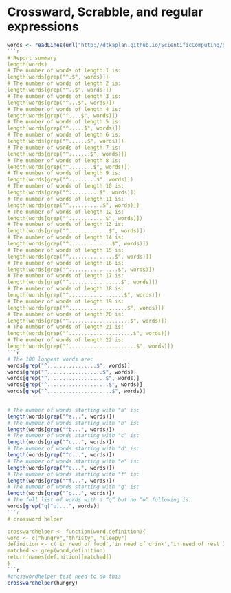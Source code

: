 Crossward, Scrabble, and regular expressions
========================================================
```r
words <- readLines(url("http://dtkaplan.github.io/ScientificComputing/Syllabus/Daily/Day-07/word_list_moby_crossword-flat/word_list_moby_crossword.flat.txt"))
```r
# Report summary
length(words)
# The number of words of length 1 is:
length(words[grep("^.$", words)])
# The number of words of length 2 is:
length(words[grep("^..$", words)])
# The number of words of length 3 is:
length(words[grep("^...$", words)])
# The number of words of length 4 is:
length(words[grep("^....$", words)])
# The number of words of length 5 is:
length(words[grep("^.....$", words)])
# The number of words of length 6 is:
length(words[grep("^......$", words)])
# The number of words of length 7 is:
length(words[grep("^.......$", words)])
# The number of words of length 8 is:
length(words[grep("^........$", words)])
# The number of words of length 9 is:
length(words[grep("^.........$", words)])
# The number of words of length 10 is:
length(words[grep("^..........$", words)])
# The number of words of length 11 is:
length(words[grep("^...........$", words)])
# The number of words of length 12 is:
length(words[grep("^............$", words)])
# The number of words of length 13 is:
length(words[grep("^.............$", words)])
# The number of words of length 14 is:
length(words[grep("^..............$", words)])
# The number of words of length 15 is:
length(words[grep("^...............$", words)])
# The number of words of length 16 is:
length(words[grep("^................$", words)])
# The number of words of length 17 is:
length(words[grep("^.................$", words)])
# The number of words of length 18 is:
length(words[grep("^..................$", words)])
# The number of words of length 19 is:
length(words[grep("^...................$", words)])
# The number of words of length 20 is:
length(words[grep("^....................$", words)])
# The number of words of length 21 is:
length(words[grep("^.....................$", words)])
# The number of words of length 22 is:
length(words[grep("^......................$", words)])
```r
# The 100 longest words are:
words[grep("^................$", words)]
words[grep("^..................$", words)]
words[grep("^...................$", words)]
words[grep("^....................$", words)]
words[grep("^.....................$", words)]      
           
```
```r
# The number of words starting with "a" is:
length(words[grep("^a...", words)])
# The number of words starting with "b" is:
length(words[grep("^b...", words)])
# The number of words starting with "c" is:
length(words[grep("^c...", words)])
# The number of words starting with "d" is:
length(words[grep("^d...", words)])
# The number of words starting with "e" is:
length(words[grep("^e...", words)])
# The number of words starting with "f" is:
length(words[grep("^f...", words)])
# The number of words starting with "g" is:
length(words[grep("^g...", words)])
# The full list of words with a “q” but no “u” following is:
words[grep("q[^u]...", words)]
```r
# crossword helper

crosswardhelper <- function(word,definition){
word <- c("hungry","thristy", "sleepy")
definition <- c('in need of food','in need of drink','in need of rest')
matched <- grep(word,definition)
return(names(definition)[matched])
}
```r
#crosswordhelper test need to do this
crosswardhelper(hungry)
```

```

```

```

```


